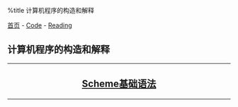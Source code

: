 %title 计算机程序的构造和解释

[[../../../index|首页]] - [[../../index|Code]] - [[../index|Reading]]
==计算机程序的构造和解释==
----
<center>
<h2>
[[syntax|Scheme基础语法]]
</h2>
</center>
----

